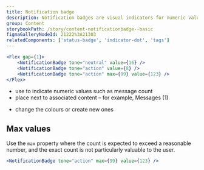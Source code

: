 ```yaml
---
title: Notification badge
description: Notification badges are visual indicators for numeric values.
group: Content
storybookPath: /story/content-notificationbadge--basic
figmaGalleryNodeId: 21222%3A21303
relatedComponents: ['status-badge', 'indicator-dot', 'tags']
---
```


```jsx live
<Flex gap={1}>
	<NotificationBadge tone="neutral" value={16} />
	<NotificationBadge tone="action" value={8} />
	<NotificationBadge tone="action" max={99} value={123} />
</Flex>
```

<DoHeading />

- use to indicate numeric values such as message count
- place next to associated content – for example, Messages (1)

<DontHeading />

- change the colours or create new ones

## Max values

Use the `max` property where the count is expected to exceed a reasonable number, and the exact count is not particularly valuable to the user.

```jsx live
<NotificationBadge tone="action" max={99} value={123} />
```
